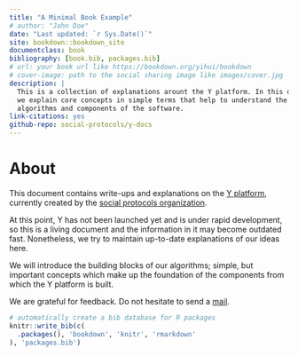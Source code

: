 ```yaml
--- 
title: "A Minimal Book Example"
# author: "John Doe"
date: "Last updated: `r Sys.Date()`"
site: bookdown::bookdown_site
documentclass: book
bibliography: [book.bib, packages.bib]
# url: your book url like https://bookdown.org/yihui/bookdown
# cover-image: path to the social sharing image like images/cover.jpg
description: |
  This is a collection of explanations arount the Y platform. In this document,
  we explain core concepts in simple terms that help to understand the
  algorithms and components of the software.
link-citations: yes
github-repo: social-protocols/y-docs
---
```


# About

This document contains write-ups and explanations on the
[Y platform](https://github.com/social-protocols/Y), currently created by the
[social protocols organization](https://www.social-protocols.org).

At this point, Y has not been launched yet and is under rapid development,
so this is a living document and the information in it may become outdated fast.
Nonetheless, we try to maintain up-to-date explanations of our ideas here.

We will introduce the building blocks of our
algorithms; simple, but important concepts which make up the foundation of the
components from which the Y platform is built.

We are grateful for feedback.
Do not hesitate to send a [mail](mailto:mail@social-protocols.org).

```r
# automatically create a bib database for R packages
knitr::write_bib(c(
  .packages(), 'bookdown', 'knitr', 'rmarkdown'
), 'packages.bib')
```
